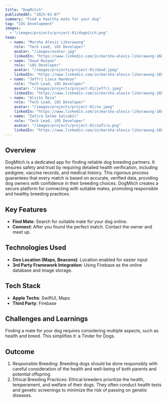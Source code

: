 ```yaml
---
title: "DogMitch"
publishedAt: "2025-01-07"
summary: "Find a healthy mate for your dog"
tag: "iOS Development"
images:
  - "/images/projects/project-01/dogmitch.png"
team:
  - name: "Marsha Alexis Likorawung"
    role: "Tech Lead, iOS Developer"
    avatar: "/images/avatar.jpg"
    linkedIn: "https://www.linkedin.com/in/marsha-alexis-likorawung-16b13a267/"
  - name: "Daud Rozaan"
    role: "iOS Developer"
    avatar: "/images/projects/project-01/daud.jpeg"
    linkedIn: "https://www.linkedin.com/in/marsha-alexis-likorawung-16b13a267/"
  - name: "Jeffri Lieca Handoyo"
    role: "Tech Lead, iOS Developer"
    avatar: "/images/projects/project-01/jeffri.jpeg"
    linkedIn: "https://www.linkedin.com/in/marsha-alexis-likorawung-16b13a267/"
  - name: "Alvito Reza"
    role: "Tech Lead, iOS Developer"
    avatar: "/images/projects/project-01/ve.jpeg"
    linkedIn: "https://www.linkedin.com/in/marsha-alexis-likorawung-16b13a267/"
  - name: "Zafira Salma Salsabil"
    role: "Tech Lead, iOS Developer"
    avatar: "/images/projects/project-01/zafira.png"
    linkedIn: "https://www.linkedin.com/in/marsha-alexis-likorawung-16b13a267/"
---
```


## Overview

DogMitch is a dedicated app for finding reliable dog breeding partners. It ensures safety and trust by requiring detailed health verification, including pedigree, vaccine records, and medical history. This rigorous process guarantees that every match is based on accurate, verified data, providing dog owners with confidence in their breeding choices. DogMitch creates a secure platform for connecting with suitable mates, promoting responsible and healthy breeding practices.

## Key Features

- **Find Mate**: Search for suitable mate for your dog online. 
- **Connect**: After you found the perfect match. Contact the owner and meet up. 

## Technologies Used

- **Geo Location (Maps, Beacons)**: Location enabled for easier input
- **3rd Party Framework Integration**: Using Firebase as the online database and image storage.   

## Tech Stack

- **Apple Techs**: SwiftUI, Maps
- **Third Party**: Firebase

## Challenges and Learnings

Finding a mate for your dog requires considering multiple aspects, such as health and breed. This simplifies it: a Tinder for Dogs.

## Outcome

1. Responsible Breeding: Breeding dogs should be done responsibly with careful consideration of the health and well-being of both parents and potential offspring.
2. Ethical Breeding Practices: Ethical breeders prioritize the health, temperament, and welfare of their dogs. They often conduct health tests and genetic screenings to minimize the risk of passing on genetic diseases.